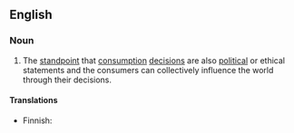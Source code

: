 ==English==
{{wikipedia}}

===Noun===
{{en-noun|-}}

# The [[standpoint]] that [[consumption]] [[decision]]s are also [[political]] or ethical statements and the consumers can collectively influence the world through their decisions.

====Translations====
{{trans-top|standpoint}}
* Finnish: {{t|fi|poliittinen konsumerismi}}
{{trans-mid}}
{{trans-bottom}}